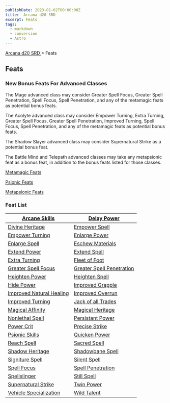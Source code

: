```yaml
---
publishDate: 2023-01-02T00:00:00Z
title:  Arcana d20 SRD 
excerpt: Feats
tags:
  - markdown
  - conversion
  - Astro
---
```


[ Arcana d20 SRD ](/#arcanaD20) > Feats

##  Feats

###  New Bonus Feats For Advanced Classes

The Mage advanced class may consider Greater Spell Focus, Greater Spell
Penetration, Spell Focus, Spell Penetration, and any of the metamagic feats as
potential bonus feats.

The Acolyte advanced class may consider Empower Turning, Extra Turning,
Greater Spell Focus, Greater Spell Penetration, Improved Turning, Spell Focus,
Spell Penetration, and any of the metamagic feats as potential bonus feats.

The Shadow Slayer advanced class may consider Supernatural Strike as a
potential bonus feat.

The Battle Mind and Telepath advanced classes may take any metapsionic feat as
a bonus feat, in addition to the bonus feats listed for those classes.

[ Metamagic Feats ](arcana-d20-srd-feats-metamagic-feats)

[ Psionic Feats ](arcana-d20-srd-feats-psionic-feats)

[ Metapsionic Feats ](arcana-d20-srd-feats-metapsionic-feats)

###  Feat List

| [ Arcane Skills ](arcana-d20-srd-feats-arcane-skills) | [ Delay Power ](arcana-d20-srd-feats-delay-power) |
|---|---|
| [ Divine Heritage ](arcana-d20-srd-feats-divine-heritage) | [ Empower Spell ](arcana-d20-srd-feats-empower-spell) |
| [ Empower Turning ](arcana-d20-srd-feats-empower-turning) | [ Enlarge Power ](arcana-d20-srd-feats-enlarge-power) |
| [ Enlarge Spell ](arcana-d20-srd-feats-enlarge-spell) | [ Eschew Materials ](arcana-d20-srd-feats-eschew-materials) |
| [ Extend Power ](arcana-d20-srd-feats-extend-power) | [ Extend Spell ](arcana-d20-srd-feats-extend-spell) |
| [ Extra Turning ](arcana-d20-srd-feats-extra-turning) | [ Fleet of Foot ](arcana-d20-srd-feats-fleet-of-foot) |
| [ Greater Spell Focus ](arcana-d20-srd-feats-greater-spell-focus) | [ Greater Spell Penetration ](arcana-d20-srd-feats-greater-spell-penetration) |
| [ Heighten Power ](arcana-d20-srd-feats-heighten-power) | [ Heighten Spell ](arcana-d20-srd-feats-heighten-spell) |
| [ Hide Power ](arcana-d20-srd-feats-hide-power) | [ Improved Grapple ](arcana-d20-srd-feats-improved-grapple) |
| [ Improved Natural Healing ](arcana-d20-srd-feats-improved-natural-healing) | [ Improved Overrun ](arcana-d20-srd-feats-improved-overrun) |
| [ Improved Turning ](arcana-d20-srd-feats-improved-turning) | [ Jack of all Trades ](arcana-d20-srd-feats-jack-of-all-trades) |
| [ Magical Affinity ](arcana-d20-srd-feats-magical-affinity) | [ Magical Heritage ](arcana-d20-srd-feats-magical-heritage) |
| [ Nonlethal Spell ](arcana-d20-srd-feats-nonlethal-spell) | [ Persistant Power ](arcana-d20-srd-feats-persistant-power) |
| [ Power Crit ](arcana-d20-srd-feats-power-crit) | [ Precise Strike ](arcana-d20-srd-feats-precise-strike) |
| [ Psionic Skills ](arcana-d20-srd-feats-psionic-skills) | [ Quicken Power ](arcana-d20-srd-feats-quicken-power) |
| [ Reach Spell ](arcana-d20-srd-feats-reach-spell) | [ Sacred Spell ](arcana-d20-srd-feats-sacred-spell) |
| [ Shadow Heritage ](arcana-d20-srd-feats-shadow-heritage) | [ Shadowbane Spell ](arcana-d20-srd-feats-shadowbane-spell) |
| [ Signiture Spell ](arcana-d20-srd-feats-signiture-spell) | [ Silent Spell ](arcana-d20-srd-feats-silent-spell) |
| [ Spell Focus ](arcana-d20-srd-feats-spell-focus) | [ Spell Penetration ](arcana-d20-srd-feats-spell-penetration) |
| [ Spellslinger ](arcana-d20-srd-feats-spellslinger) | [ Still Spell ](arcana-d20-srd-feats-still-spell) |
| [ Supernatural Strike ](arcana-d20-srd-feats-supernatural-strike) | [ Twin Power ](arcana-d20-srd-feats-twin-power) |
| [ Vehicle Specialization ](arcana-d20-srd-feats-vehicle-specialization) | [ Wild Talent ](arcana-d20-srd-feats-wild-talent) |
